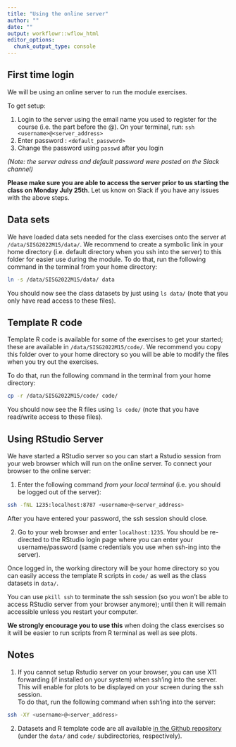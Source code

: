 ```yaml
---
title: "Using the online server"
author: ""
date: ""
output: workflowr::wflow_html
editor_options:
  chunk_output_type: console
---
```


## First time login

We will be using an online server to run the module exercises.

To get setup:

1. Login to the server using the email name you used to register for the course (i.e. the part before the @). On your terminal, run:
`ssh <username>@<server_address>`
2. Enter password : `<default_password>`
3. Change the password using `passwd` after you login

*(Note: the server adress and default password were posted on the Slack channel)*

**Please make sure you are able to access the server prior to us starting the class on Monday July 25th**. 
Let us know on Slack if you have any issues with the above steps. 

## Data sets

We have loaded data sets needed for the class exercises onto the server at `/data/SISG2022M15/data/`.
We recommend to create a symbolic link in your home directory (i.e. default directory when you ssh into the server) to this folder for easier use during the module.
To do that, run the following command in the terminal from your home directory:
```bash
ln -s /data/SISG2022M15/data/ data
```

You should now see the class datasets by just using `ls data/` (note that you only have read access to these files).

## Template R code

Template R code is available for some of the exercises to get your started; these are available in `/data/SISG2022M15/code/`.
We recommend you copy this folder over to your home directory so you will be able to modify the files when you try out the exercises.

To do that, run the following command in the terminal from your home directory:
```bash
cp -r /data/SISG2022M15/code/ code/
```

You should now see the R files using `ls code/` (note that you have read/write access to these files).

## Using RStudio Server

We have started a RStudio server so you can start a Rstudio session from your web browser which will run on the online server.
To connect your browser to the online server:

1. Enter the following command *from your local terminal* (i.e. you should be logged out of the server):
```bash
ssh -fNL 1235:localhost:8787 <username>@<server_address>
```
After you have entered your password, the ssh session should close. 

2. Go to your web browser and enter `localhost:1235`.
You should be re-directed to the RStudio login page where you can enter your username/password (same credentials you use when ssh-ing into the server).

Once logged in, the working directory will be your home directory so you can easily access the template R scripts in `code/` as well as the class datasets in `data/`.

You can use `pkill ssh` to terminate the ssh session (so you won't be able to access RStudio server from your browser anymore); until then it will remain accessible unless you restart your computer.

**We strongly encourage you to use this** when doing the class exercises so it will be easier to run scripts from R terminal as well as see plots. 

## Notes

1. If you cannot setup Rstudio server on your browser, you can use X11 forwarding (if installed on your system) when ssh'ing into the server. 
This will enable for plots to be displayed on your screen during the ssh session.  
To do that, run the following command when ssh'ing into the server:
```bash
ssh -XY <username>@<server_address>
```

2. Datasets and R template code are all available [in the Github repository](https://github.com/joellembatchou/SISG2022_Association_Mapping) 
(under the `data/` and `code/` subdirectories, respectively).
